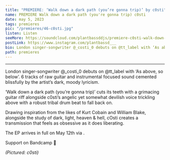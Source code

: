 ---
title: "PREMIERE: ‘Walk down a dark path (you’re gonna trip)’ by c0sti"
name: PREMIERE Walk down a dark path (you're gonna trip) c0sti
date: may 5, 2023
tags: premieres
pic: "/premieres/46-c0sti.jpg"
listen: Listen
seeMore: https://soundcloud.com/plantbassddjs/premiere-c0sti-walk-down-a-dark-path-youre-gonna-trip
postLink: https://www.instagram.com/plantbassd___
bio: London singer-songwriter @_costi_0 debuts on @tt_label with ‘As above, so below’. 6 tracks of raw guitar and instrumental focused sound cemented blissfully by the artist’s dark, moody lyricism.
path: premieres
---

<SoundCloud
  src="https://w.soundcloud.com/player/?url=https%3A//api.soundcloud.com/tracks/1507168300&color=%23ff5500&auto_play=false&hide_related=false&show_comments=true&show_user=true&show_reposts=false&show_teaser=true&visual=true"
  url="soundcloud.com/plantbassddjs/premiere-c0sti-walk-down-a-dark-path-youre-gonna-trip"
  name="Walk down a dark path (you’re gonna trip)"
/>

<hr />

London singer-songwriter @\_costi_0 debuts on @tt_label with ‘As above, so below’. 6 tracks of raw guitar and instrumental focused sound cemented blissfully by the artist’s dark, moody lyricism.

‘Walk down a dark path (you’re gonna trip)’ cuts its teeth with a grimacing guitar riff alongside c0sti’s angelic yet somewhat devilish voice trickling above with a robust tribal drum beat to fall back on.

Drawing inspiration from the likes of Kurt Cobain and William Blake, alongside the study of dark, light, heaven & hell, cOsti creates a transmission that feels as obsessive as it does liberating.

The EP arrives in full on May 12th via <HoverLink url="www.instagram.com/tt_label/" name="@tt_label" external inline />.

Support <HoverLink url="tobagotracks.bandcamp.com/album/as-above-so-below" name="c0sti" inline external /> on Bandcamp 🌱

<Picture src="/premieres/46-cover.jpg" alt="c0sti standing" size={1200} />
<p className="smallText">
  <i>(Pictured: c0sti)</i>
</p>
